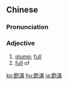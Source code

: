 {{also|饱满}}
==Chinese==
{{zh-forms|s=饱满}}

===Pronunciation===
{{zh-pron
|m=bǎomǎn
|c=baau2 mun5
|mn=qz,xm,zz:páu-boán/tw:pá-móa/twv:pá-boán
|cat=a
}}

===Adjective===
{{zh-adj}}

# [[plump]]; [[full]]
# [[full]] of

{{zh-cat|Advanced}}

[[ko:飽滿]]
[[hu:飽滿]]
[[ja:飽滿]]